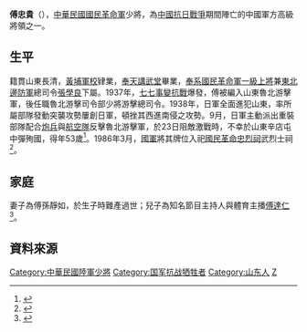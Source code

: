 
'''傅忠貴'''（{{bd|1885年||1938年|9月23日|}}{{KIA}}），[[中華民國|中華民國]][[國民革命軍|國民革命軍]]少將，為[[中國抗日戰爭|中國抗日戰爭]]期間陣亡的中國軍方高級將領之一。

==生平==
籍貫山東長清，[[黃埔軍校|黃埔軍校]]肄業，[[奉天講武堂|奉天講武堂]]畢業，[[奉系|奉系]][[國民革命軍|國民革命軍]][[一級上將|一級上將]]兼[[東北軍|東北邊防軍]]總司令[[張學良|張學良]]下屬。1937年，[[七七事變|七七事變]][[中國抗日戰爭|抗戰]]爆發，傅被編入山東魯北游擊軍，後任職魯北游擊司令部少將游擊總司令。1938年，日軍全面進犯山東，率所屬部隊發動突襲攻勢屢創日軍，頓挫其西進南侵之攻勢。9月，日軍主動派出重裝部隊配合[[炮兵|炮兵]]與[[大日本帝國海軍航空隊|航空隊]]反擊魯北游擊軍，於23日阻敵激戰時，不幸於山東辛店屯中彈殉國，得年53歲<ref>{{cite web|title=中國抗戰殉國將領總名錄|url=http://www.epochtimes.com/b5/12/7/10/n3631630.htm|publisher=[[大紀元|大紀元]]2012-07-10|4=|accessdate=2018-06-07|archive-date=2020-01-12|archive-url=https://web.archive.org/web/20200112012821/http://www.epochtimes.com/b5/12/7/10/n3631630.htm|dead-url=no}}</ref>。1986年3月，[[中華民國國軍|國軍]]將其牌位入祀[[國民革命忠烈祠|國民革命忠烈祠]]武烈士祠<ref>{{cite web|title=國民革命忠烈祠--忠烈將士查詢--烈士詳細資料|url=https://afrc.mnd.gov.tw/faith_martyr_pic/faith_person.aspx?bkey=343705|}}</ref>。

==家庭==
妻子為傅孫靜如，於生子時難產過世；兒子為知名節目主持人與體育主播[[傅達仁|傅達仁]]<ref>{{cite web|title=70年首祭烈士父 傅達仁崩潰痛哭|url=https://news.cts.com.tw/cts/general/201401/201401221370005.html#.WxjQ7kiFM2w|publisher=[[華視|華視]]2014-01-22|4=|accessdate=2018-06-07|archive-date=2018-11-30|archive-url=https://web.archive.org/web/20181130130714/https://news.cts.com.tw/cts/general/201401/201401221370005.html#.WxjQ7kiFM2w|dead-url=no}}</ref>。

==資料來源==

{{DEFAULTSORT:F}}
[[Category:中華民國陸軍少將|Category:中華民國陸軍少將]]
[[Category:国军抗战牺牲者|Category:国军抗战牺牲者]]
[[Category:山东人|Category:山东人]]
[[Category:傅姓|Z]]